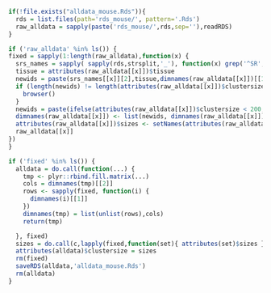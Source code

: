 
```r
if(!file.exists("alldata_mouse.Rds")){
  rds = list.files(path='rds_mouse/', pattern='.Rds')
  raw_alldata = sapply(paste('rds_mouse/',rds,sep=''),readRDS)
}
```

```r
if ('raw_alldata' %in% ls()) {
fixed = sapply(1:length(raw_alldata),function(x) {
  srs_names = sapply( sapply(rds,strsplit,'_'), function(x) grep('^SR',x,value=T) ,simplify = F)
  tissue = attributes(raw_alldata[[x]])$tissue
  newids = paste(srs_names[[x]][2],tissue,dimnames(raw_alldata[[x]])[[1]],sep=':')
  if (length(newids) != length(attributes(raw_alldata[[x]])$clustersize)) {
    browser()
  }
  newids = paste(ifelse(attributes(raw_alldata[[x]])$clustersize < 200, 'SMALL_','' ),newids,sep='')
  dimnames(raw_alldata[[x]]) <- list(newids, dimnames(raw_alldata[[x]])[[2]])
  attributes(raw_alldata[[x]])$sizes <- setNames(attributes(raw_alldata[[x]])$clustersize,rownames(raw_alldata[[x]]))
  raw_alldata[[x]]
})
}
```

```r
if ('fixed' %in% ls()) {
  alldata = do.call(function(...) {
    tmp <- plyr::rbind.fill.matrix(...)
    cols = dimnames(tmp)[[2]]
    rows <- sapply(fixed, function(i) {
      dimnames(i)[[1]]
    })
    dimnames(tmp) = list(unlist(rows),cols)
    return(tmp)

  }, fixed)
  sizes = do.call(c,lapply(fixed,function(set){ attributes(set)$sizes }))
  attributes(alldata)$clustersize = sizes
  rm(fixed)
  saveRDS(alldata,'alldata_mouse.Rds')
  rm(alldata)
}
```
